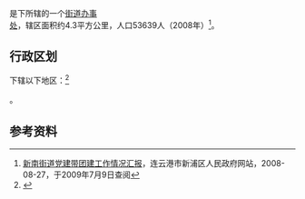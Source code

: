 {{中国乡级行政区|32/07/06/009/000}}

'''{{PAGENAMEBASE}}'''是{{PRC admin/fullname|32/07/06/009/000|3}}下所辖的一个[[街道办事处|街道办事处]]，辖区面积约4.3平方公里，人口53639人（2008年）<ref>[http://gov.5h5.com.cn/home80.asp?articleid=1829&p=&classid=302 新南街道党建带团建工作情况汇报]{{dead link|date=2018年3月 |bot=InternetArchiveBot |fix-attempted=yes }}，连云港市新浦区人民政府网站，2008-08-27，于2009年7月9日查阅</ref>。

== 行政区划 ==

{{PAGENAMEBASE}}下辖以下地区：<ref>{{PRC admin/ref sgc|32/07/06/009/000}}</ref>

{{PRC admin/children|32/07/06/009/000}}。

==参考资料==
{{Reflist}}

{{PRC admin/navcat|32/07/06/009/000}}